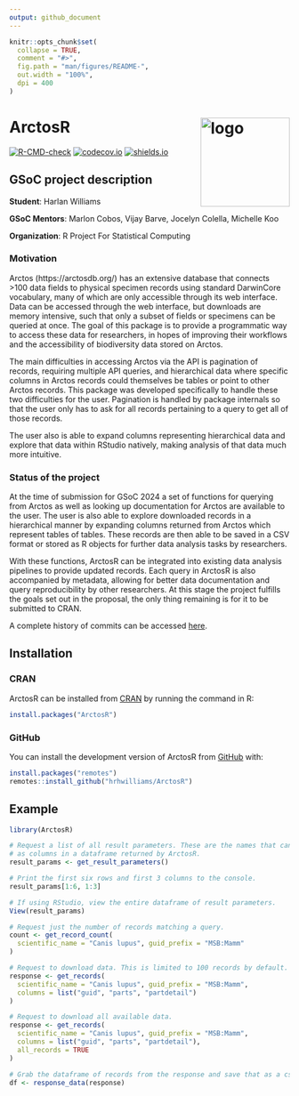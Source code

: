 ```yaml
---
output: github_document
---
```


<!-- README.md is generated from README.Rmd. Please edit that file -->

```r
knitr::opts_chunk$set(
  collapse = TRUE,
  comment = "#>",
  fig.path = "man/figures/README-",
  out.width = "100%",
  dpi = 400
)
```

# ArctosR <img align="right" src="man/figures/arctosr-bear-hex.png" alt="logo" width="160"> 

<!-- badges: start -->

[![R-CMD-check](https://github.com/hrhwilliams/ArctosR/actions/workflows/R-CMD-check.yaml/badge.svg)](https://github.com/hrhwilliams/ArctosR/actions/workflows/R-CMD-check.yaml)
[![codecov.io](https://codecov.io/gh/hrhwilliams/ArctosR/branch/main/graphs/badge.svg)](https://app.codecov.io/gh/hrhwilliams/ArctosR?branch=main)
[![shields.io](https://img.shields.io/cran/v/ArctosR)](https://CRAN.R-project.org/package=ArctosR)
<!-- badges: end -->

## GSoC project description

**Student**: Harlan Williams

**GSoC Mentors**: Marlon Cobos, Vijay Barve, Jocelyn Colella, Michelle Koo

**Organization**: R Project For Statistical Computing

### Motivation

Arctos (https://arctosdb.org/) has an extensive database that connects >100 data
fields to physical specimen records using standard DarwinCore vocabulary, many 
of which are only accessible through its web interface. Data can be accessed 
through the web interface, but downloads are memory intensive, such that only a 
subset of fields or specimens can be queried at once. The goal of this package 
is to provide a programmatic way to access these data for researchers, in hopes
of improving their workflows and the accessibility of biodiversity data stored
on Arctos.

The main difficulties in accessing Arctos via the API is pagination of records,
requiring multiple API queries, and hierarchical data where specific columns
in Arctos records could themselves be tables or point to other Arctos records.
This package was developed specifically to handle these two difficulties for
the user. Pagination is handled by package internals so that the user only has
to ask for all records pertaining to a query to get all of those records.

The user also is able to expand columns representing hierarchical data and
explore that data within RStudio natively, making analysis of that data much
more intuitive.

### Status of the project

At the time of submission for GSoC 2024 a set of functions for querying from
Arctos as well as looking up documentation for Arctos are available to the user.
The user is also able to explore downloaded records in a hierarchical manner
by expanding columns returned from Arctos which represent tables of tables.
These records are then able to be saved in a CSV format or stored as R objects
for further data analysis tasks by researchers.

With these functions, ArctosR can be integrated into existing data analysis
pipelines to provide updated records. Each query in ArctosR is also accompanied
by metadata, allowing for better data documentation and query reproducibility by
other researchers. At this stage the project fulfills the goals set out in the
proposal, the only thing remaining is for it to be submitted to CRAN.

A complete history of commits can be accessed <a href="https://github.com/hrhwilliams/ArctosR/commits/main/" target="_blank">here</a>.

## Installation

### CRAN

ArctosR can be installed from [CRAN](https://cran.r-project.org/) by running the
command in R:

``` r
install.packages("ArctosR")
```

### GitHub

You can install the development version of ArctosR from [GitHub](https://github.com/) with:

``` r
install.packages("remotes")
remotes::install_github("hrhwilliams/ArctosR")
```

## Example

```r
library(ArctosR)

# Request a list of all result parameters. These are the names that can show up
# as columns in a dataframe returned by ArctosR.
result_params <- get_result_parameters()

# Print the first six rows and first 3 columns to the console.
result_params[1:6, 1:3]

# If using RStudio, view the entire dataframe of result parameters.
View(result_params)

# Request just the number of records matching a query.
count <- get_record_count(
  scientific_name = "Canis lupus", guid_prefix = "MSB:Mamm"
)

# Request to download data. This is limited to 100 records by default.
response <- get_records(
  scientific_name = "Canis lupus", guid_prefix = "MSB:Mamm",
  columns = list("guid", "parts", "partdetail")
)

# Request to download all available data.
response <- get_records(
  scientific_name = "Canis lupus", guid_prefix = "MSB:Mamm",
  columns = list("guid", "parts", "partdetail"),
  all_records = TRUE
)

# Grab the dataframe of records from the response and save that as a csv.
df <- response_data(response)
```
